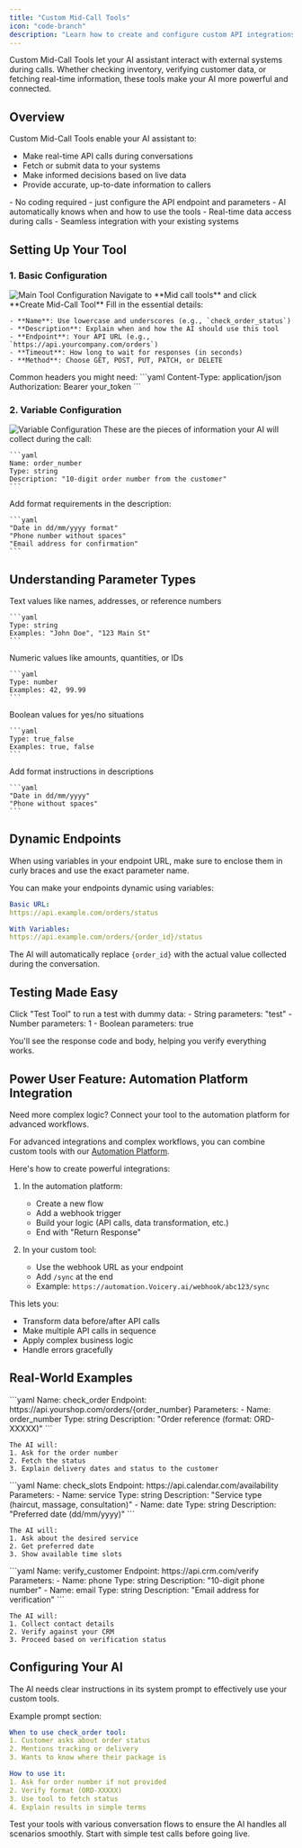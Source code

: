 ```yaml
---
title: "Custom Mid-Call Tools"
icon: "code-branch"
description: "Learn how to create and configure custom API integrations that your AI assistant can use during calls"
---
```


<Note>
  Custom Mid-Call Tools let your AI assistant interact with external systems
  during calls. Whether checking inventory, verifying customer data, or fetching
  real-time information, these tools make your AI more powerful and connected.
</Note>

## Overview

Custom Mid-Call Tools enable your AI assistant to:

- Make real-time API calls during conversations
- Fetch or submit data to your systems
- Make informed decisions based on live data
- Provide accurate, up-to-date information to callers

<Card title="Key Benefits" icon="star">
  - No coding required - just configure the API endpoint and parameters - AI
  automatically knows when and how to use the tools - Real-time data access
  during calls - Seamless integration with your existing systems
</Card>

## Setting Up Your Tool

### 1. Basic Configuration

<Frame>
  <img src="/resources/mid-call.png" alt="Main Tool Configuration" />
</Frame>

<Steps>
  <Step title="Access Tool Creation">
    Navigate to **Mid call tools** and click **Create Mid-Call Tool**
  </Step>

  <Step title="Configure Main Settings">
    Fill in the essential details:

    - **Name**: Use lowercase and underscores (e.g., `check_order_status`)
    - **Description**: Explain when and how the AI should use this tool
    - **Endpoint**: Your API URL (e.g., `https://api.yourcompany.com/orders`)
    - **Timeout**: How long to wait for responses (in seconds)
    - **Method**: Choose GET, POST, PUT, PATCH, or DELETE

  </Step>

  <Step title="Add Headers">
    Common headers you might need:
    ```yaml
    Content-Type: application/json
    Authorization: Bearer your_token
    ```
  </Step>
</Steps>

### 2. Variable Configuration

<Frame>
  <img src="/resources/mid-call-param.png" alt="Variable Configuration" />
</Frame>

<Steps>
  <Step title="Define Parameters">
    These are the pieces of information your AI will collect during the call:
    
    ```yaml
    Name: order_number
    Type: string
    Description: "10-digit order number from the customer"
    ```
  </Step>

  <Step title="Set Validation Rules">
    Add format requirements in the description:
    
    ```yaml
    "Date in dd/mm/yyyy format"
    "Phone number without spaces"
    "Email address for confirmation"
    ```
  </Step>
</Steps>

## Understanding Parameter Types

<CardGroup cols={2}>
  <Card title="String" icon="font">
    Text values like names, addresses, or reference numbers

    ```yaml
    Type: string
    Examples: "John Doe", "123 Main St"
    ```

  </Card>

  <Card title="Number" icon="calculator">
    Numeric values like amounts, quantities, or IDs

    ```yaml
    Type: number
    Examples: 42, 99.99
    ```

  </Card>

  <Card title="true_false" icon="toggle-on">
    Boolean values for yes/no situations

    ```yaml
    Type: true_false
    Examples: true, false
    ```

  </Card>

  <Card title="Formatting Help" icon="wand-magic-sparkles">
    Add format instructions in descriptions

    ```yaml
    "Date in dd/mm/yyyy"
    "Phone without spaces"
    ```

  </Card>
</CardGroup>

## Dynamic Endpoints

<Warning>
  When using variables in your endpoint URL, make sure to enclose them in curly
  braces and use the exact parameter name.
</Warning>

You can make your endpoints dynamic using variables:

```yaml
Basic URL:
https://api.example.com/orders/status

With Variables:
https://api.example.com/orders/{order_id}/status
```

The AI will automatically replace `{order_id}` with the actual value collected during the conversation.

## Testing Made Easy

<Card title="Automatic Testing" icon="vial">
Click "Test Tool" to run a test with dummy data:
- String parameters: "test"
- Number parameters: 1
- Boolean parameters: true

You'll see the response code and body, helping you verify everything works.

</Card>

## Power User Feature: Automation Platform Integration

<Note>
  Need more complex logic? Connect your tool to the automation platform for
  advanced workflows.
</Note>

For advanced integrations and complex workflows, you can combine custom tools with our [Automation Platform](/automation-platform/introduction).

Here's how to create powerful integrations:

1. In the automation platform:

   - Create a new flow
   - Add a webhook trigger
   - Build your logic (API calls, data transformation, etc.)
   - End with "Return Response"

2. In your custom tool:
   - Use the webhook URL as your endpoint
   - Add `/sync` at the end
   - Example: `https://automation.Voicery.ai/webhook/abc123/sync`

This lets you:

- Transform data before/after API calls
- Make multiple API calls in sequence
- Apply complex business logic
- Handle errors gracefully

## Real-World Examples

<AccordionGroup>
  <Accordion title="Order Lookup System" icon="magnifying-glass">
    ```yaml
    Name: check_order
    Endpoint: https://api.yourshop.com/orders/{order_number}
    Parameters:
      - Name: order_number
        Type: string
        Description: "Order reference (format: ORD-XXXXX)"
    ```

    The AI will:
    1. Ask for the order number
    2. Fetch the status
    3. Explain delivery dates and status to the customer

  </Accordion>

  <Accordion title="Appointment Availability" icon="calendar">
    ```yaml
    Name: check_slots
    Endpoint: https://api.calendar.com/availability
    Parameters:
      - Name: service
        Type: string
        Description: "Service type (haircut, massage, consultation)"
      - Name: date
        Type: string
        Description: "Preferred date (dd/mm/yyyy)"
    ```

    The AI will:
    1. Ask about the desired service
    2. Get preferred date
    3. Show available time slots

  </Accordion>

  <Accordion title="Customer Verification" icon="shield-check">
    ```yaml
    Name: verify_customer
    Endpoint: https://api.crm.com/verify
    Parameters:
      - Name: phone
        Type: string
        Description: "10-digit phone number"
      - Name: email
        Type: string
        Description: "Email address for verification"
    ```

    The AI will:
    1. Collect contact details
    2. Verify against your CRM
    3. Proceed based on verification status

  </Accordion>
</AccordionGroup>

## Configuring Your AI

<Info>
  The AI needs clear instructions in its system prompt to effectively use your
  custom tools.
</Info>

Example prompt section:

```yaml
When to use check_order tool:
1. Customer asks about order status
2. Mentions tracking or delivery
3. Wants to know where their package is

How to use it:
1. Ask for order number if not provided
2. Verify format (ORD-XXXXX)
3. Use tool to fetch status
4. Explain results in simple terms
```

<Tip>
  Test your tools with various conversation flows to ensure the AI handles all
  scenarios smoothly. Start with simple test calls before going live.
</Tip>
